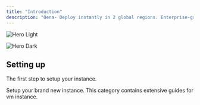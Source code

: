 ```yaml
---
title: "Introduction"
description: "Qena- Deploy instantly in 2 global regions. Enterprise-grade infrastructure with no hidden costs - truly free forever."
---
```


<img
  className="block dark:hidden"
  src="/images/hero-light.png"
  alt="Hero Light"
/>

<img
  className="hidden dark:block"
  src="https://media.discordapp.net/attachments/1382689252197793792/1382713959945211924/qen.png?ex=684c2839&is=684ad6b9&hm=bbb0b34f0d79d2211c730f7ac37cdc4bc1a438202150d31b98394ebb67135edd&=&format=webp&quality=lossless&width=1152&height=288"
  alt="Hero Dark"
  title="Qena"
/>

## Setting up

The first step to setup your instance.

<CardGroup cols={2}>
  <Card title="Quick Setup" icon="flying-disc">
    Setup your brand new instance.
  </Card>
  <Card title="Setup Guides" icon="sparkles">
    This category contains extensive guides for vm instance.
  </Card>
</CardGroup>